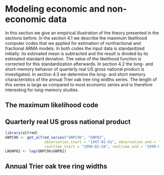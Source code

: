 # Modeling economic and non-economic data

In this section we give an empirical illustration of the theory presented in the sections before. In the section 4.1 we describe the maximum likelihood computer codes that we applied for estimation of nonfractional and fractional ARMA models. In both codes the input data is standardized initially: its estimated mean is subtracted and the result is divided by its estimated standard deviation. The value of the likelihood function is corrected for this standardization afterwards. In section 4.2 the long- and short-memory behavior of quarterly real US gross national product is investigated. In section 4.3 we determine the long- and short memory characteristics of the annual Trier oak tree ring widths series. The length of this series is large as compared to most economic series and is therefore interesting for long-memory studies.

## The maximum likelihood code

## Quarterly real US gross national product

``` r
library(alfred)
GNPC96 <- get_alfred_series("GNPC96", "GNP82",
                  observation_start = "1947-01-01", observation_end = "1989-12-31",
                  realtime_start = "1990-02-28", realtime_end = "1990-02-28")
LNGNP82 <- log(GNPC96$GNP82)
```

## Annual Trier oak tree ring widths
